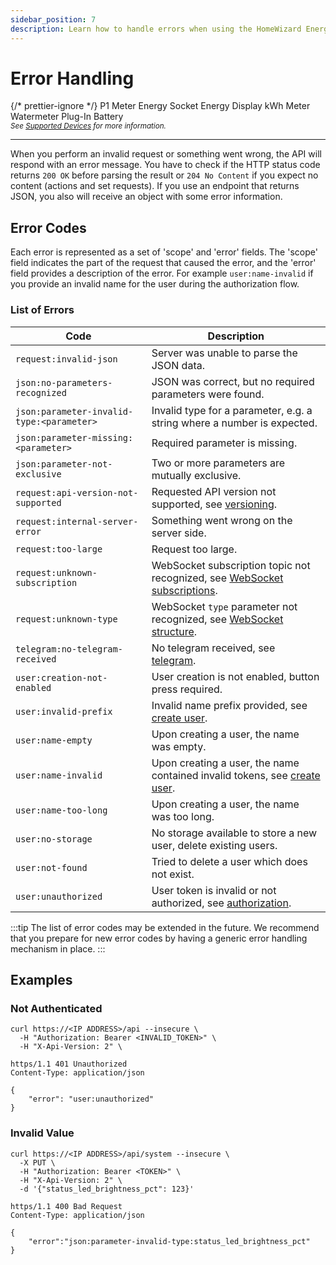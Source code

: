 ```yaml
---
sidebar_position: 7
description: Learn how to handle errors when using the HomeWizard Energy API.
---
```



# Error Handling

{/* prettier-ignore */}
<Badge color='hw-green' icon='mdi:check' subtext='Requires Firmware 6.00'>P1 Meter</Badge>
<Badge color='hw-orange' icon='mdi:check' subtext='Supported in v1'>Energy Socket</Badge>
<Badge color='hw-purple' icon='mdi:wrench' subtext='In development'>Energy Display</Badge>
<Badge color='hw-orange' icon='mdi:check' subtext='Supported in v1'>kWh Meter</Badge>
<Badge color='hw-orange' icon='mdi:check' subtext='Supported in v1'>Watermeter</Badge>
<Badge color='hw-green' icon='mdi:check' subtext='Supported'>Plug-In Battery</Badge>
<br />
<sub>_See [Supported Devices](/docs/introduction#devices) for more information._</sub>

---

When you perform an invalid request or something went wrong, the API will respond with an error message. You have to check if the HTTP status code returns `200 OK` before parsing the result or `204 No Content` if you expect no content (actions and set requests).
If you use an endpoint that returns JSON, you also will receive an object with some error information.

## Error Codes

Each error is represented as a set of 'scope' and 'error' fields. The 'scope' field indicates the part of the request that caused the error, and the 'error' field provides a description of the error. For example `user:name-invalid` if you provide an invalid name for the user during the authorization flow.

### List of Errors

| Code                                      | Description                                                                                                                   |
| ----------------------------------------- | ----------------------------------------------------------------------------------------------------------------------------- |
| `request:invalid-json`                    | Server was unable to parse the JSON data.                                                                                     |
| `json:no-parameters-recognized`           | JSON was correct, but no required parameters were found.                                                                      |
| `json:parameter-invalid-type:<parameter>` | Invalid type for a parameter, e.g. a string where a number is expected.                                                       |
| `json:parameter-missing:<parameter>`      | Required parameter is missing.                                                                                                |
| `json:parameter-not-exclusive`            | Two or more parameters are mutually exclusive.                                                                                |
| `request:api-version-not-supported`       | Requested API version not supported, see [versioning](/docs/versioning).                                                      |
| `request:internal-server-error`           | Something went wrong on the server side.                                                                                      |
| `request:too-large`                       | Request too large.                                                                                                            |
| `request:unknown-subscription`            | WebSocket subscription topic not recognized, see [WebSocket subscriptions](/docs/v2/websocket#subscribe).                     |
| `request:unknown-type`                    | WebSocket `type` parameter not recognized, see [WebSocket structure](/docs/v2/websocket#structure).                           |
| `telegram:no-telegram-received`           | No telegram received, see [telegram](/docs/v2/telegram#error-handling).                                                       |
| `user:creation-not-enabled`               | User creation is not enabled, button press required.                                                                          |
| `user:invalid-prefix`                     | Invalid name prefix provided, see [create user](/docs/v2/authorization#create-user-and-get-token).                            |
| `user:name-empty`                         | Upon creating a user, the name was empty.                                                                                     |
| `user:name-invalid`                       | Upon creating a user, the name contained invalid tokens, see [create user](/docs/v2/authorization#create-user-and-get-token). |
| `user:name-too-long`                      | Upon creating a user, the name was too long.                                                                                  |
| `user:no-storage`                         | No storage available to store a new user, delete existing users.                                                              |
| `user:not-found`                          | Tried to delete a user which does not exist.                                                                                  |
| `user:unauthorized`                       | User token is invalid or not authorized, see [authorization](/docs/v2/authorization).                                         |

:::tip
The list of error codes may be extended in the future. We recommend that you prepare for new error codes by having a generic error handling mechanism in place.
:::

## Examples

### Not Authenticated

```shell title="Request"
curl https://<IP ADDRESS>/api --insecure \
  -H "Authorization: Bearer <INVALID_TOKEN>" \
  -H "X-Api-Version: 2" \
```

```http title="Response"
https/1.1 401 Unauthorized
Content-Type: application/json

{
    "error": "user:unauthorized"
}
```

### Invalid Value

```http title="Request"
curl https://<IP ADDRESS>/api/system --insecure \
  -X PUT \
  -H "Authorization: Bearer <TOKEN>" \
  -H "X-Api-Version: 2" \
  -d '{"status_led_brightness_pct": 123}'
```

```http title="Response"
https/1.1 400 Bad Request
Content-Type: application/json

{
    "error":"json:parameter-invalid-type:status_led_brightness_pct"
}
```
